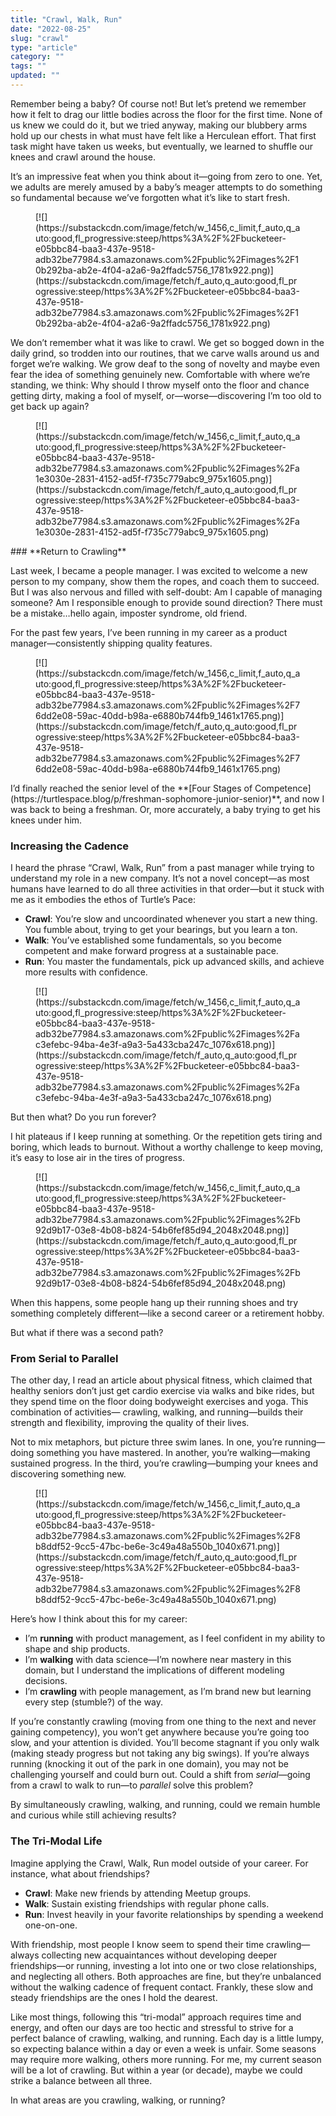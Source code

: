 ```yaml
---
title: "Crawl, Walk, Run"
date: "2022-08-25"
slug: "crawl"
type: "article"
category: ""
tags: ""
updated: ""
---
```


Remember being a baby? Of course not! But let’s pretend we remember how it felt to drag our little bodies across the floor for the first time. None of us knew we could do it, but we tried anyway, making our blubbery arms hold up our chests in what must have felt like a Herculean effort. That first task might have taken us weeks, but eventually, we learned to shuffle our knees and crawl around the house.

It’s an impressive feat when you think about it—going from zero to one. Yet, we adults are merely amused by a baby’s meager attempts to do something so fundamental because we’ve forgotten what it’s like to start fresh.

<div class="wp-block-image"><figure class="aligncenter is-resized">[![](https://substackcdn.com/image/fetch/w_1456,c_limit,f_auto,q_auto:good,fl_progressive:steep/https%3A%2F%2Fbucketeer-e05bbc84-baa3-437e-9518-adb32be77984.s3.amazonaws.com%2Fpublic%2Fimages%2F10b292ba-ab2e-4f04-a2a6-9a2ffadc5756_1781x922.png)](https://substackcdn.com/image/fetch/f_auto,q_auto:good,fl_progressive:steep/https%3A%2F%2Fbucketeer-e05bbc84-baa3-437e-9518-adb32be77984.s3.amazonaws.com%2Fpublic%2Fimages%2F10b292ba-ab2e-4f04-a2a6-9a2ffadc5756_1781x922.png)</figure></div>We don’t remember what it was like to crawl. We get so bogged down in the daily grind, so trodden into our routines, that we carve walls around us and forget we’re walking. We grow deaf to the song of novelty and maybe even fear the idea of something genuinely new. Comfortable with where we’re standing, we think: Why should I throw myself onto the floor and chance getting dirty, making a fool of myself, or—worse—discovering I’m too old to get back up again?

<div class="wp-block-image"><figure class="aligncenter is-resized">[![](https://substackcdn.com/image/fetch/w_1456,c_limit,f_auto,q_auto:good,fl_progressive:steep/https%3A%2F%2Fbucketeer-e05bbc84-baa3-437e-9518-adb32be77984.s3.amazonaws.com%2Fpublic%2Fimages%2Fa1e3030e-2831-4152-ad5f-f735c779abc9_975x1605.png)](https://substackcdn.com/image/fetch/f_auto,q_auto:good,fl_progressive:steep/https%3A%2F%2Fbucketeer-e05bbc84-baa3-437e-9518-adb32be77984.s3.amazonaws.com%2Fpublic%2Fimages%2Fa1e3030e-2831-4152-ad5f-f735c779abc9_975x1605.png)</figure></div>### **Return to Crawling**

Last week, I became a people manager. I was excited to welcome a new person to my company, show them the ropes, and coach them to succeed. But I was also nervous and filled with self-doubt: Am I capable of managing someone? Am I responsible enough to provide sound direction? There must be a mistake…hello again, imposter syndrome, old friend.

For the past few years, I’ve been running in my career as a product manager—consistently shipping quality features.

<div class="wp-block-image"><figure class="aligncenter is-resized">[![](https://substackcdn.com/image/fetch/w_1456,c_limit,f_auto,q_auto:good,fl_progressive:steep/https%3A%2F%2Fbucketeer-e05bbc84-baa3-437e-9518-adb32be77984.s3.amazonaws.com%2Fpublic%2Fimages%2F76dd2e08-59ac-40dd-b98a-e6880b744fb9_1461x1765.png)](https://substackcdn.com/image/fetch/f_auto,q_auto:good,fl_progressive:steep/https%3A%2F%2Fbucketeer-e05bbc84-baa3-437e-9518-adb32be77984.s3.amazonaws.com%2Fpublic%2Fimages%2F76dd2e08-59ac-40dd-b98a-e6880b744fb9_1461x1765.png)</figure></div>I’d finally reached the senior level of the **[Four Stages of Competence](https://turtlespace.blog/p/freshman-sophomore-junior-senior)**, and now I was back to being a freshman. Or, more accurately, a baby trying to get his knees under him.

### **Increasing the Cadence**

I heard the phrase “Crawl, Walk, Run” from a past manager while trying to understand my role in a new company. It’s not a novel concept—as most humans have learned to do all three activities in that order—but it stuck with me as it embodies the ethos of Turtle’s Pace:

- **Crawl**: You’re slow and uncoordinated whenever you start a new thing. You fumble about, trying to get your bearings, but you learn a ton.
- **Walk**: You’ve established some fundamentals, so you become competent and make forward progress at a sustainable pace.
- **Run**: You master the fundamentals, pick up advanced skills, and achieve more results with confidence.

<div class="wp-block-image"><figure class="aligncenter">[![](https://substackcdn.com/image/fetch/w_1456,c_limit,f_auto,q_auto:good,fl_progressive:steep/https%3A%2F%2Fbucketeer-e05bbc84-baa3-437e-9518-adb32be77984.s3.amazonaws.com%2Fpublic%2Fimages%2Fac3efebc-94ba-4e3f-a9a3-5a433cba247c_1076x618.png)](https://substackcdn.com/image/fetch/f_auto,q_auto:good,fl_progressive:steep/https%3A%2F%2Fbucketeer-e05bbc84-baa3-437e-9518-adb32be77984.s3.amazonaws.com%2Fpublic%2Fimages%2Fac3efebc-94ba-4e3f-a9a3-5a433cba247c_1076x618.png)</figure></div>But then what? Do you run forever?

I hit plateaus if I keep running at something. Or the repetition gets tiring and boring, which leads to burnout. Without a worthy challenge to keep moving, it’s easy to lose air in the tires of progress.

<div class="wp-block-image"><figure class="aligncenter is-resized">[![](https://substackcdn.com/image/fetch/w_1456,c_limit,f_auto,q_auto:good,fl_progressive:steep/https%3A%2F%2Fbucketeer-e05bbc84-baa3-437e-9518-adb32be77984.s3.amazonaws.com%2Fpublic%2Fimages%2Fb92d9b17-03e8-4b08-b824-54b6fef85d94_2048x2048.png)](https://substackcdn.com/image/fetch/f_auto,q_auto:good,fl_progressive:steep/https%3A%2F%2Fbucketeer-e05bbc84-baa3-437e-9518-adb32be77984.s3.amazonaws.com%2Fpublic%2Fimages%2Fb92d9b17-03e8-4b08-b824-54b6fef85d94_2048x2048.png)</figure></div>When this happens, some people hang up their running shoes and try something completely different—like a second career or a retirement hobby.

But what if there was a second path?

### **From Serial to Parallel**

The other day, I read an article about physical fitness, which claimed that healthy seniors don’t just get cardio exercise via walks and bike rides, but they spend time on the floor doing bodyweight exercises and yoga. This combination of activities— crawling, walking, and running—builds their strength and flexibility, improving the quality of their lives.

Not to mix metaphors, but picture three swim lanes. In one, you’re running—doing something you have mastered. In another, you’re walking—making sustained progress. In the third, you’re crawling—bumping your knees and discovering something new.

<figure class="wp-block-image">[![](https://substackcdn.com/image/fetch/w_1456,c_limit,f_auto,q_auto:good,fl_progressive:steep/https%3A%2F%2Fbucketeer-e05bbc84-baa3-437e-9518-adb32be77984.s3.amazonaws.com%2Fpublic%2Fimages%2F8b8ddf52-9cc5-47bc-be6e-3c49a48a550b_1040x671.png)](https://substackcdn.com/image/fetch/f_auto,q_auto:good,fl_progressive:steep/https%3A%2F%2Fbucketeer-e05bbc84-baa3-437e-9518-adb32be77984.s3.amazonaws.com%2Fpublic%2Fimages%2F8b8ddf52-9cc5-47bc-be6e-3c49a48a550b_1040x671.png)</figure>Here’s how I think about this for my career:

- I’m **running** with product management, as I feel confident in my ability to shape and ship products.
- I’m **walking** with data science—I’m nowhere near mastery in this domain, but I understand the implications of different modeling decisions.
- I’m **crawling** with people management, as I’m brand new but learning every step (stumble?) of the way.

If you’re constantly crawling (moving from one thing to the next and never gaining competency), you won’t get anywhere because you’re going too slow, and your attention is divided. You’ll become stagnant if you only walk (making steady progress but not taking any big swings). If you’re always running (knocking it out of the park in one domain), you may not be challenging yourself and could burn out. Could a shift from *serial*—going from a crawl to walk to run—to *parallel* solve this problem?

By simultaneously crawling, walking, and running, could we remain humble and curious while still achieving results?

### **The Tri-Modal Life**

Imagine applying the Crawl, Walk, Run model outside of your career. For instance, what about friendships?

- **Crawl**: Make new friends by attending Meetup groups.
- **Walk**: Sustain existing friendships with regular phone calls.
- **Run**: Invest heavily in your favorite relationships by spending a weekend one-on-one.

With friendship, most people I know seem to spend their time crawling—always collecting new acquaintances without developing deeper friendships—or running, investing a lot into one or two close relationships, and neglecting all others. Both approaches are fine, but they’re unbalanced without the walking cadence of frequent contact. Frankly, these slow and steady friendships are the ones I hold the dearest.

Like most things, following this “tri-modal” approach requires time and energy, and often our days are too hectic and stressful to strive for a perfect balance of crawling, walking, and running. Each day is a little lumpy, so expecting balance within a day or even a week is unfair. Some seasons may require more walking, others more running. For me, my current season will be a lot of crawling. But within a year (or decade), maybe we could strike a balance between all three.

In what areas are you crawling, walking, or running?